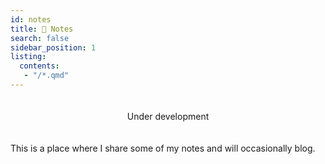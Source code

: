 ```yaml
---
id: notes
title: 📝 Notes
search: false
sidebar_position: 1
listing:
  contents: 
   - "/*.qmd"
---
```


```{=html}
<div class="bg-warning" style="padding: 20px 0px; text-align: center;">
    Under development
</div>
```


This is a place where I share some of my notes and will occasionally blog.